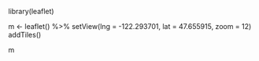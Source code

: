 library(leaflet)

m <- leaflet() %>%
     setView(lng = -122.293701, lat = 47.655915, zoom = 12)
     addTiles() 

m
